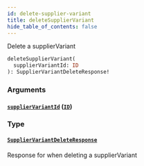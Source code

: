 ```yaml
---
id: delete-supplier-variant
title: deleteSupplierVariant
hide_table_of_contents: false
---
```



Delete a supplierVariant

```graphql
deleteSupplierVariant(
  supplierVariantId: ID
): SupplierVariantDeleteResponse!
```


### Arguments

#### [`supplierVariantId`](#) ([`ID`](/supply/api/graphql-admin/reference/scalars/id))




### Type

#### [`SupplierVariantDeleteResponse`](/supply/api/graphql-admin/reference/objects/supplier-variant-delete-response)

Response for when deleting a supplierVariant




